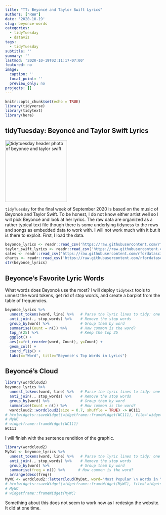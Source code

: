 ```yaml
---
title: "TT: Beyoncé and Taylor Swift Lyrics"
authors: ["RWW"]
date: '2020-10-19'
slug: beyonce-words
categories:
  - tidyTuesday
  - dataviz
tags:
  - tidyTuesday
subtitle: ''
summary: ''
lastmod: '2020-10-19T02:11:17-07:00'
featured: no
image:
  caption: ''
  focal_point: ''
  preview_only: no
projects: []
---
```



```r
knitr::opts_chunk$set(echo = TRUE)
library(tidyverse)
library(tidytext)
library(here)
```

## tidyTuesday: Beyoncé and Taylor Swift Lyrics

<img src="https://camo.githubusercontent.com/9fd20607eb6961861f803167a3d1f17a3724d360af97051e556eeaeb516ab14e/68747470733a2f2f616b6e732d696d616765732e656f6e6c696e652e636f6d2f656f6c5f696d616765732f456e746972655f536974652f323031393732312f72735f31303234783735392d3139303832313132353131322d313032342e7461796c6f722d73776966742d6265796f6e63652d323030392d6d74762d766d61732e63742e3038323131392e6a70673f6669743d61726f756e64253743313032343a6175746f266f75747075742d7175616c6974793d39302663726f703d313032343a6175746f3b63656e7465722c746f70" alt="tidytuesday header photo of beyonce and taylor swift" width="200"/>

`tidyTuesday` for the final week of September 2020 is based on the music of  Beyoncé and Taylor Swift.  To be honest, I do not know either artist well so I will pick Beyoncé and look at her lyrics.  The raw data are organized as a rather typical text file though there is some underlying tidyness to the rows and songs as embedded data to work with.  I will not work much with it but it is there to exploit.  First, I load the data.

```r
beyonce_lyrics <- readr::read_csv('https://raw.githubusercontent.com/rfordatascience/tidytuesday/master/data/2020/2020-09-29/beyonce_lyrics.csv')
taylor_swift_lyrics <- readr::read_csv('https://raw.githubusercontent.com/rfordatascience/tidytuesday/master/data/2020/2020-09-29/taylor_swift_lyrics.csv')
sales <- readr::read_csv('https://raw.githubusercontent.com/rfordatascience/tidytuesday/master/data/2020/2020-09-29/sales.csv')
charts <- readr::read_csv('https://raw.githubusercontent.com/rfordatascience/tidytuesday/master/data/2020/2020-09-29/charts.csv')
str(beyonce_lyrics)
```

## Beyonce's Favorite Lyric Words

What words does Beyoncé use the most?  I will deploy `tidytext` tools to unnest the word tokens, get rid of stop words, and create a barplot from the table of frequencies.

```r
beyonce_lyrics %>% 
  unnest_tokens(word, line) %>%   # Parse the lyric lines to tidy: one word per row.
  anti_join(., stop_words) %>%    # Remove the stop words
  group_by(word) %>%              # Group them by word
  summarise(Count = n()) %>%      # How common is the word?
  top_n(25) %>%                   # Keep the top 25
  ggplot() + 
  aes(x=fct_reorder(word, Count), y=Count) + 
  geom_col() + 
  coord_flip() + 
  labs(x="Word", title="Beyoncé's Top Words in Lyrics")
```

## Beyoncé's Cloud

```r
library(wordcloud2)
beyonce_lyrics %>% 
  unnest_tokens(word, line) %>%   # Parse the lyric lines to tidy: one word per row.
  anti_join(., stop_words) %>%    # Remove the stop words
  group_by(word) %>%              # Group them by word
  summarise(Count = n()) %>%      # How common is the word?
  wordcloud2::wordcloud2(size = 0.7, shuffle = TRUE) -> WC111
# htmlwidgets::saveWidget(widgetframe::frameWidget(WC111), file='widgets/wcbey.html')
# MyWC
# widgetframe::frameWidget(WC111)
WC111
```

I will finish with the sentence rendition of the graphic.

```r
library(wordcloud2)
MyDat <- beyonce_lyrics %>% 
  unnest_tokens(word, line) %>%   # Parse the lyric lines to tidy: one word per row.
  anti_join(., stop_words) %>%    # Remove the stop words
  group_by(word) %>%              # Group them by word
  summarise(freq = n()) %>%      # How common is the word?
  arrange(desc(freq))
MyWC <- wordcloud2::letterCloud(MyDat, word="Most Popular \n Words in \n Beyonce \n Lyrics", wordSize = 1.75, backgroundColor="lightblue", color='random-dark', size=0.8)
# htmlwidgets::saveWidget(widgetframe::frameWidget(MyWC), file='widgets/beyonce.html')
# MyWC
# widgetframe::frameWidget(MyWC)
```

Something about this does not seem to work now as I redesign the website.  It did at one time.

